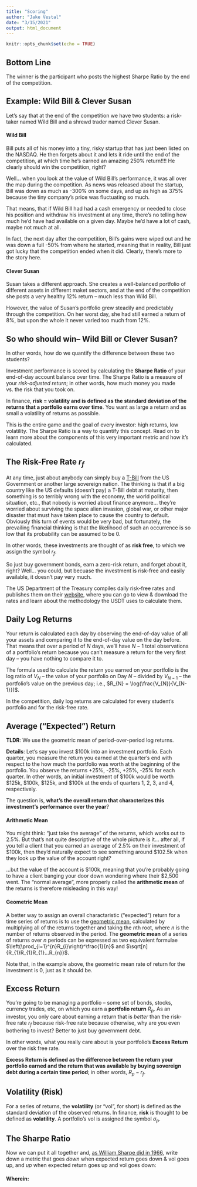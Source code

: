 ```yaml
---
title: "Scoring"
author: "Jake Vestal"
date: "3/15/2021"
output: html_document
---
```


```r
knitr::opts_chunk$set(echo = TRUE)
```

## Bottom Line
The winner is the participant who posts the highest Sharpe Ratio by the end of
the competition.

## Example: Wild Bill & Clever Susan
Let's say that at the end of the competition we have two students: a risk-taker
named Wild Bill and a shrewd trader named Clever Susan.

#### Wild Bill
Bill puts all of his money into a tiny, risky startup that has just been listed
on the NASDAQ. He then forgets about it and lets it ride until the end of the
competition, at which time he's earned an amazing 250% return!!!! He clearly
should win the competition, right?

Well... when you look at the value of Wild Bill's performance, it was all over
the map during the competition. As news was released about the startup, Bill was
down as much as -300% on some days, and up as high as 375% because the tiny
company's price was fluctuating so much. 

That means, that if Wild Bill had had a cash emergency or needed to close his
position and withdraw his investment at any time, there's no telling how much
he'd have had available on a given day. Maybe he'd have a lot of cash, maybe not
much at all.

In fact, the next day after the competition, Bill's gains were wiped out and he
was down a full -50% from where he started, meaning that in reality, Bill just
got lucky that the competition ended when it did. Clearly, there's more to the
story here.


#### Clever Susan 
Susan takes a different approach. She creates a well-balanced
portfolio of different assets in different maket sectors, and at the end of the
competition she posts a very healthy 12% return -- much less than Wild Bill.

However, the value of Susan's portfolio grew steadily and predictably through
the competition. On her worst day, she had still earned a return of 8%, but upon
the whole it never varied too much from 12%.

## So who should win-- Wild Bill or Clever Susan?
In other words, how do we quantify the difference between these two students?

Investment performance is scored by calculating the **Sharpe Ratio** of your
end-of-day account balance over time. The Sharpe Ratio is a measure of your
*risk-adjusted return*; in other words, how much money you made vs. the risk
that you took on.

In finance, **risk = volatility and is defined as the standard deviation of the
returns that a portfolio earns over time**. You want as large a return and as
small a volatility of returns as possible.

This is the entire game and the goal of every investor: high returns, low
volatility. The Sharpe Ratio is a way to quantify this concept. Read on to learn
more about the components of this very important metric and how it's calculated.

## The Risk-Free Rate $r_{f}$

At any time, just about anybody can simply buy a
[T-Bill](https://www.investopedia.com/terms/t/treasurybill.asp#:~:text=Frequently%20Asked%20Questions-,What%20Is%20a%20Treasury%20Bill%3F,sold%20in%20denominations%20of%20%241%2C000)
from the US Government or another large sovereign nation. The thinking is that
if a big country like the US defaults (doesn't pay) a T-Bill debt at maturity,
then something is so terribly wrong with the economy, the world political
situation, etc., that nobody is worried about finance anymore... they're worried
about surviving the space alien invasion, global war, or other major disaster
that must have taken place to cause the country to default. Obviously this turn
of events would be very bad, but fortunately, the prevailing financial thinking
is that the likelihood of such an occurrence is so low that its probability can
be assumed to be 0.

In other words, these investments are thought of as **risk free**, to which we
assign the symbol $r_{f}$.

So just buy government bonds, earn a zero-risk return, and forget about it,
right? Well... you could, but becuase the investment is risk-free and easily
available, it doesn't pay very much.

The US Department of the Treasury compiles daily risk-free rates and publishes
them on their
[website](https://www.treasury.gov/resource-center/data-chart-center/interest-rates/pages/textview.aspx?data=yield),
where you can go to view & download the rates and learn about the methodology
the USDT uses to calculate them.

## Daily Log Returns
Your return is calculated each day by observing the end-of-day value of all your
assets and comparing it to the end-of-day value on the day before. That means
that over a period of $N$ days, we'll have $N - 1$ total observations of a
portfolio's return because you can't measure a return for the very first day --
you have nothing to compare it to.

The formula used to calculate the return you earned on your portfolio is the log
ratio of $V_{N}$ -- the value of your portfolio on Day $N$ -- divided by
$V_{N-1}$ -- the portfolio's value on the previous day; i.e., $R_{N} =
\log(\frac{V_{N}}{V_{N-1}})$.

In the competition, daily log returns are calculated for every student's
portfolio and for the risk-free rate.

## Average ("Expected") Return
**TLDR**: We use the geometric mean of period-over-period log returns.

**Details**: Let's say you invest $100k into an investment portfolio. Each
quarter, you measure the return you earned at the quarter's end with respect to
the how much the portfolio was worth at the beginning of the portfolio. You
observe the returns +25%, -25%, +25%, -25% for each quarter. In other words, an
initial investment of $100k would be worth $125k, $100k, $125k, and $100k at the
ends of quarters 1, 2, 3, and 4, respectively.

The question is, **what's the overall return that characterizes this
investment's performance over the year**?

#### Arithmetic Mean
You might think: "just take the average" of the returns, which works out to
2.5%. But that's not quite descriptive of the whole picture is it... after all,
if you tell a client that you earned an average of 2.5% on their investment of
$100k, then they'd naturally expect to see something around $102.5k when they
look up the value of the account right?

...but the value of the account is $100k, meaning that you're probably going to
have a client banging your door down wondering where their $2,500 went. The
"normal average", more properly called the **arithmetic mean** of the returns is
therefore misleading in this way!

#### Geometric Mean
A better way to assign an overall charactaristic ("expected") return for a time
series of returns is to use the [geometric
mean](https://www.investopedia.com/ask/answers/06/geometricmean.asp#:~:text=The%20geometric%20mean%20differs%20from,returns%20than%20the%20arithmetic%20mean),
calculated by multiplying all of the returns together and taking the $n$th root,
where $n$ is the number of returns observed in the period. The **geometric
mean** of a series of returns over $n$ periods can be expressed as two
equivalent formulae $\left(\prod_{i=1}^{n}R_{i}\right)^\frac{1}{n}$ and
$\sqrt[n]{R_{1}R_{1}R_{1}...R_{n}}$.

Note that, in the example above, the geometric mean rate of return for the
investment is 0, just as it should be.

## Excess Return
You're going to be managing a portfolio -- some set of bonds, stocks, currency
trades, etc, on which you earn a **portfolio return** $R_{p}$. As an investor,
you only care about earning a return that is *better* than the risk-free rate
$r_{f}$ because risk-free rate because otherwise, why are you even bothering to
invest? Better to just buy government debt.

In other words, what you really care about is your portfolio's **Excess Return**
over the risk free rate.

**Excess Return is defined as the difference between the return your portfolio
earned and the return that was available by buying sovereign debt during a
certain time period**; in other words, $R_{p} - r_{f}$.

## Volatility (Risk)
For a series of returns, the **volatility** (or "vol", for short) is defined as
the standard deviation of the observed returns. In finance, **risk** is thought
to be defined as **volatility**. A portfolio's vol is assigned the symbol
$\sigma_{p}$.

## The Sharpe Ratio
Now we can put it all together and, [as William Sharpe did in
1966](http://web.stanford.edu/~wfsharpe/art/sr/SR.htm), write down a metric that
goes *down* when expected return goes down & vol goes up, and *up* when expected
return goes up and vol goes down:

\begin{align*}
{\tt Sharpe\ Ratio} = \frac{R_{p} - r_{f}}{\sigma^{2}_{r}} 
\end{align*}

#### Wherein:

\begin{align*}
R_{p} & {\sf: Portfolio\ Return} \\
r_{f} & {\sf: Risk\ free\ rate\ of\ return} \\
\sigma^{2}_r & {\sf: Volatility\ of\ return}
\end{align*}

